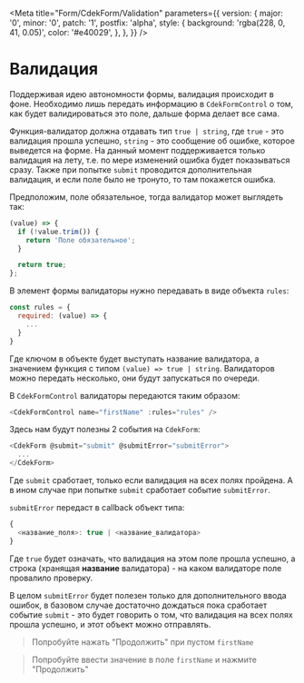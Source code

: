 
<Meta
  title="Form/CdekForm/Validation"
  parameters={{
    version: {
      major: '0',
      minor: '0',
      patch: '1',
      postfix: 'alpha',
      style: {
        background: 'rgba(228, 0, 41, 0.05)',
        color: '#e40029',
      },
    },
  }}
/>

# Валидация

Поддерживая идею автономности формы, валидация происходит в фоне. Необходимо лишь передать информацию
в `CdekFormControl` о том, как будет валидироваться это поле, дальше форма делает все сама.

Функция-валидатор должна отдавать тип `true | string`, где `true` - это валидация прошла успешно,
`string` - это сообщение об ошибке, которое выведется на форме. На данный момент поддерживается только
валидация на лету, т.е. по мере изменений ошибка будет показываться сразу. Также при попытке `submit`
проводится дополнительная валидация, и если поле было не тронуто, то там покажется ошибка.

Предположим, поле обязательное, тогда валидатор может выглядеть так:

```js
(value) => {
  if (!value.trim()) {
    return 'Поле обязательное';
  }

  return true;
};
```

В элемент формы валидаторы нужно передавать в виде объекта `rules`:

```js
const rules = {
  required: (value) => {
    ...
  }
}
```

Где ключом в объекте будет выступать название валидатора, а значением функция с типом
`(value) => true | string`. Валидаторов можно передать несколько, они будут запускаться по очереди.

В `CdekFormControl` валидаторы передаются таким образом:

```js
<CdekFormControl name="firstName" :rules="rules" />
```

Здесь нам будут полезны 2 события на `CdekForm`:

```js
<CdekForm @submit="submit" @submitError="submitError">
  ...
</CdekForm>
```

Где `submit` сработает, только если валидация на всех полях пройдена. А в ином случае при попытке
`submit` сработает событие `submitError`.

`submitError` передаст в callback объект типа:

```js
{
  <название_поля>: true | <название_валидатора>
}
```

Где `true` будет означать, что валидация на этом поле прошла успешно, а строка (хранящая **название**
валидатора) - на каком валидаторе поле провалило проверку.

В целом `submitError` будет полезен только для дополнительного ввода ошибок, в базовом случае достаточно
дождаться пока сработает событие `submit` - это будет говорить о том, что валидация на всех полях прошла
успешно, и этот объект можно отправлять.

> Попробуйте нажать "Продолжить" при пустом `firstName`

> Попробуйте ввести значение в поле `firstName` и нажмите "Продолжить"

<Story id="form-cdekform--with-validation" />
